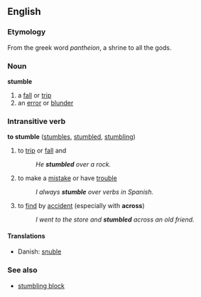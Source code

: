 ==English==
===Etymology===
From the greek word ''pantheion'', a shrine to all the gods.
===Noun===
'''stumble'''
#a [[fall]] or [[trip]]
#an [[error]] or [[blunder]]

===Intransitive verb===
'''to stumble''' ([[stumbles]], [[stumbled]], [[stumbling]])

#to [[trip]] or [[fall]] and 
#:''He '''stumbled''' over a rock.''
#to make a [[mistake]] or have [[trouble]]
#:''I always '''stumble''' over verbs in Spanish.''
#to [[find]] by [[accident]] (especially with '''across''')
#:''I went to the store and '''stumbled''' across an old friend.''

====Translations====
*Danish: [[snuble]]

===See also===
*[[stumbling block]]